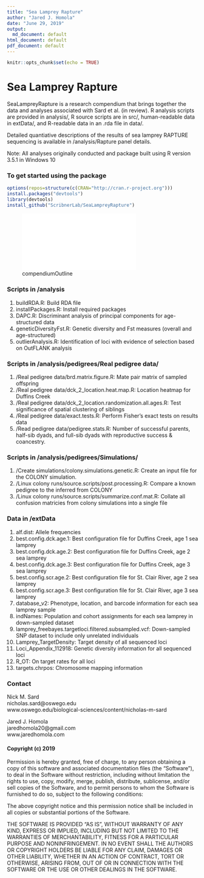 ```yaml
---
title: "Sea Lamprey Rapture"
author: "Jared J. Homola"
date: "June 29, 2019"
output:
  md_document: default
html_document: default
pdf_document: default
---
```

```r
knitr::opts_chunk$set(echo = TRUE)
```
# Sea Lamprey Rapture

SeaLampreyRapture is a research compendium that brings together the data and analyses associated with Sard et al. (in review). R analysis scripts are provided in analysis/, R source scripts are in src/, human-readable data in extData/, and R-readable data in an .rda file in data/. 

Detailed quantiative descriptions of the results of sea lamprey RAPTURE sequencing is available in /analysis/Rapture panel details. 

Note: All analyses originally conducted and package built using R version 3.5.1 in Windows 10

### To get started using the package

```r
options(repos=structure(c(CRAN="http://cran.r-project.org")))
install.packages("devtools")
library(devtools)
install_github("ScribnerLab/SeaLampreyRapture")
```


![compendiumOutline](compendiumOutline.pdf)




### Scripts in /analysis
1. buildRDA.R: Build RDA file
2. installPackages.R: Install required packages
3. DAPC.R: Discriminant analysis of principal components for age-structured data
4. geneticDiversityFst.R: Genetic diversity and Fst measures (overall and age-structured)
5. outlierAnalysis.R: Identification of loci with evidence of selection based on OutFLANK analysis

### Scripts in /analysis/pedigrees/Real pedigree data/
1. /Real pedigree data/brd.matrix.figure.R: Mate pair matrix of sampled offspring
2. /Real pedigree data/dck_2_location.heat.map.R: Location heatmap for Duffins Creek
3. /Real pedigree data/dck_2_location.randomization.all.ages.R: Test significance of spatial clustering of siblings
4. /Real pedigree data/exact.tests.R: Perform Fisher's exact tests on results data
5. /Read pedigree data/pedigree.stats.R: Number of successful parents, half-sib dyads, and full-sib dyads with reproductive success & coancestry.

### Scripts in /analysis/pedigrees/Simulations/
1. /Create simulations/colony.simulations.genetic.R: Create an input file for the COLONY simulation. 
2. /Linux colony runs/source.scripts/post.processing.R: Compare a known pedigree to the inferred from COLONY
3. /Linux colony runs/source.scripts/summarize.conf.mat.R: Collate all confusion matricies from colony simulations into a single file

### Data in /extData
1. alf.dist: Allele frequencies
2. best.config.dck.age.1: Best configuration file for Duffins Creek, age 1 sea lamprey
3. best.config.dck.age.2: Best configuration file for Duffins Creek, age 2 sea lamprey
4. best.config.dck.age.3: Best configuration file for Duffins Creek, age 3 sea lamprey
5. best.config.scr.age.2: Best configuration file for St. Clair River, age 2 sea lamprey
6. best.config.scr.age.3: Best configuration file for St. Clair River, age 3 sea lamprey
7. database_v2: Phenotype, location, and barcode information for each sea lamprey sample
8. indNames: Population and cohort assignments for each sea lamprey in down-sampled dataset
9. lamprey_freebayes.targetloci.filtered.subsampled.vcf: Down-sampled SNP dataset to include only unrelated individuals
10. Lamprey_TargetDensity: Target density of all sequenced loci
11. Loci_Appendix_112918: Genetic diversity information for all sequenced loci
12. R_OT: On target rates for all loci
13. targets.chrpos: Chromosome mapping information


### Contact
Nick M. Sard  
nicholas.sard@oswego.edu  
www.oswego.edu/biological-sciences/content/nicholas-m-sard

Jared J. Homola  
jaredhomola20@gmail.com  
www.jaredhomola.com  


#### Copyright (c) 2019

Permission is hereby granted, free of charge, to any person obtaining a copy of this software and associated documentation files (the "Software"), to deal in the Software without restriction, including without limitation the rights to use, copy, modify, merge, publish, distribute, sublicense, and/or sell copies of the Software, and to permit persons to whom the Software is furnished to do so, subject to the following conditions:

The above copyright notice and this permission notice shall be included in all copies or substantial portions of the Software.

THE SOFTWARE IS PROVIDED "AS IS", WITHOUT WARRANTY OF ANY KIND, EXPRESS OR IMPLIED, INCLUDING BUT NOT LIMITED TO THE WARRANTIES OF MERCHANTABILITY, FITNESS FOR A PARTICULAR PURPOSE AND NONINFRINGEMENT. IN NO EVENT SHALL THE AUTHORS OR COPYRIGHT HOLDERS BE LIABLE FOR ANY CLAIM, DAMAGES OR OTHER LIABILITY, WHETHER IN AN ACTION OF CONTRACT, TORT OR OTHERWISE, ARISING FROM, OUT OF OR IN CONNECTION WITH THE SOFTWARE OR THE USE OR OTHER DEALINGS IN THE SOFTWARE.
